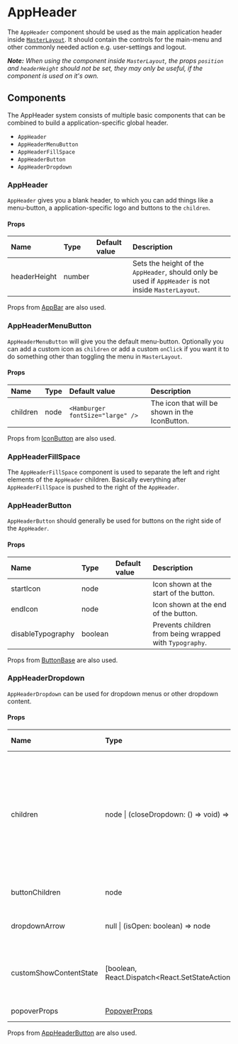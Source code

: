 
<Meta title="Docs/Components/AppHeader" />

# AppHeader

The `AppHeader` component should be used as the main application header inside [`MasterLayout`](/story/docs-components-masterlayout--page).
It should contain the controls for the main-menu and other commonly needed action e.g. user-settings and logout.

_**Note:** When using the component inside `MasterLayout`, the props `position` and `headerHeight` should not be set, they may only be useful, if the component is used on it's own._

<Canvas>
    <Story id="stories-components-appheader-appheader--appheader" />
</Canvas>

## Components

The AppHeader system consists of multiple basic components that can be combined to build a application-specific global header.

-   `AppHeader`
-   `AppHeaderMenuButton`
-   `AppHeaderFillSpace`
-   `AppHeaderButton`
-   `AppHeaderDropdown`

### AppHeader

`AppHeader` gives you a blank header, to which you can add things like a menu-button, a application-specific logo and buttons to the `children`.

<Canvas>
    <Story id="stories-components-appheader-empty--appheader-empty" />
</Canvas>

#### Props

| Name         | Type   | Default value | Description                                                                                          |
| :----------- | :----- | :------------ | :--------------------------------------------------------------------------------------------------- |
| headerHeight | number |               | Sets the height of the `AppHeader`, should only be used if `AppHeader` is not inside `MasterLayout`. |

Props from [AppBar](https://material-ui.com/api/app-bar) are also used.

### AppHeaderMenuButton

`AppHeaderMenuButton` will give you the default menu-button.
Optionally you can add a custom icon as `children` or add a custom `onClick` if you want it to do something other than toggling the menu in `MasterLayout`.

<Canvas>
    <Story id="stories-components-appheader-menubutton--appheader-menubutton" />
</Canvas>

#### Props

| Name     | Type | Default value                    | Description                                    |
| :------- | :--- | :------------------------------- | :--------------------------------------------- |
| children | node | `<Hamburger fontSize="large" />` | The icon that will be shown in the IconButton. |

Props from [IconButton](https://material-ui.com/api/icon-button) are also used.

### AppHeaderFillSpace

The `AppHeaderFillSpace` component is used to separate the left and right elements of the `AppHeader` children.
Basically everything after `AppHeaderFillSpace` is pushed to the right of the `AppHeader`.

<Canvas>
    <Story id="stories-components-appheader-fillspace--appheader-fillspace" />
</Canvas>

### AppHeaderButton

`AppHeaderButton` should generally be used for buttons on the right side of the `AppHeader`.

<Canvas>
    <Story id="stories-components-appheader-button-text--appheader-button-text" />
</Canvas>

<Canvas>
    <Story id="stories-components-appheader-button-text-and-icon--appheader-button-text-and-icon" />
</Canvas>

<Canvas>
    <Story id="stories-components-appheader-button-icon--appheader-button-icon" />
</Canvas>

<Canvas>
    <Story id="stories-components-appheader-button-custom--appheader-button-custom" />
</Canvas>

#### Props

| Name              | Type    | Default value | Description                                             |
| :---------------- | :------ | :------------ | :------------------------------------------------------ |
| startIcon         | node    |               | Icon shown at the start of the button.                  |
| endIcon           | node    |               | Icon shown at the end of the button.                    |
| disableTypography | boolean |               | Prevents children from being wrapped with `Typography`. |

Props from [ButtonBase](https://material-ui.com/api/button-base) are also used.

### AppHeaderDropdown

`AppHeaderDropdown` can be used for dropdown menus or other dropdown content.

<Canvas>
    <Story id="stories-components-appheader-dropdown--appheader-dropdown" />
</Canvas>

#### Props

| Name                   | Type                                                       | Default value | Description                                                                                                                                                                        |
| :--------------------- | :--------------------------------------------------------- | :------------ | :--------------------------------------------------------------------------------------------------------------------------------------------------------------------------------- |
| children               | node \| (closeDropdown: () => void) => node                |               | Content or a function that returns the Content shown in `Popover`. The function should be used if the Dropdown should be closed e.g. when a button inside the Dropdown is clicked. |
| buttonChildren         | node                                                       |               | Children passed into the `AppHeaderButton`.                                                                                                                                        |
| dropdownArrow          | null \| (isOpen: boolean) => node                          |               | Prevents children from being wrapped with `Typography`.                                                                                                                            |
| customShowContentState | [boolean, React.Dispatch<React.SetStateAction<boolean\>\>] |               | Allows replacing the component's internal state with a custom state.                                                                                                               |
| popoverProps           | [PopoverProps](https://material-ui.com/api/popover)        |               | Props passed into `Popover`.                                                                                                                                                       |

Props from [AppHeaderButton](#appheaderbutton) are also used.
